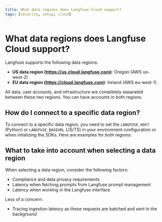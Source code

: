 ```yaml
---
title: What data regions does Langfuse Cloud support?
tags: [security, setup, cloud]
---
```


# What data regions does Langfuse Cloud support?

Langfuse supports the following data regions:

- **US data region (https://us.cloud.langfuse.com)**: Oregon (AWS us-west-2)
- **EU data region (https://cloud.langfuse.com)**: Ireland (AWS eu-west-1)

All data, user accounts, and infrastructure are completely separated between these two regions. You can have accounts in both regions.

## How do I connect to a specific data region?

To connect to a specific data region, you need to set the `LANGFUSE_HOST` (Python) or `LANGFUSE_BASEURL` (JS/TS) in your environment configuration or when intializing the SDKs. Here are examples for both regions:

## What to take into account when selecting a data region

When selecting a data region, consider the following factors:

- Compliance and data privacy requirements
- Latency when fetching prompts from Langfuse prompt management
- Latency when working in the Langfuse interface

Less of a concern:

- Tracing ingestion latency as these requests are batched and sent in the background
